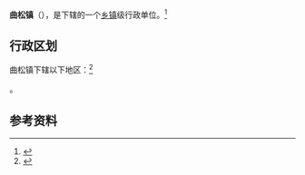 {{中国乡级行政区|54/22/26/100/000}}

'''曲松镇'''（{{bo|z=ཆུ་གསུམ་}}），是{{PRC admin/fullname|54/22/26/100/000|3}}下辖的一个[[乡镇|乡镇]]级行政单位。<ref>{{PRC admin/ref sgc|{{PRC admin/parent|54/22/26/100/000}}}}</ref>

== 行政区划 ==

曲松镇下辖以下地区：<ref>{{PRC admin/ref sgc|54/22/26/100/000}}</ref>

{{PRC admin/children|54/22/26/100/000}}。

== 参考资料 ==

{{reflist}}

{{行政区划小作品}}
{{PRC admin/navcat|54/22/26/100/000}}